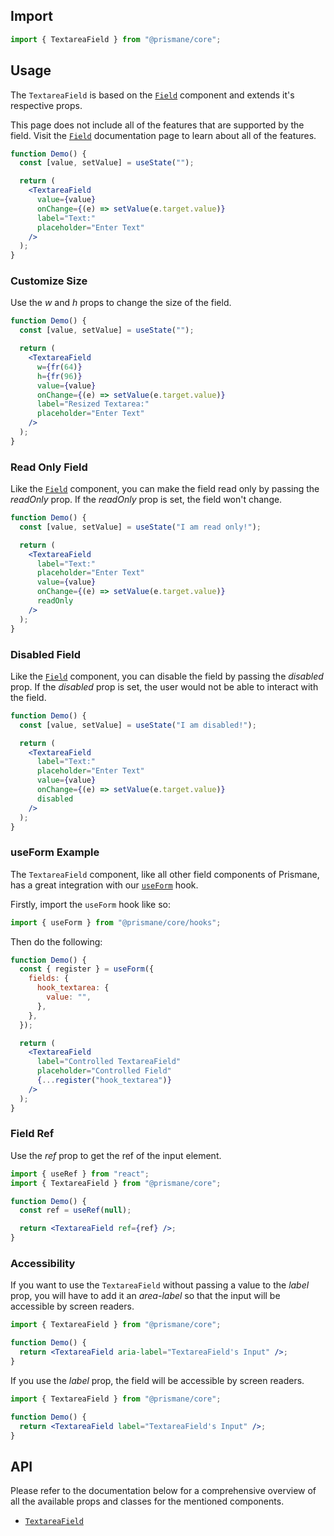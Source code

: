 ## Import

```js
import { TextareaField } from "@prismane/core";
```

## Usage

The `TextareaField` is based on the [`Field`](/docs/components/inputs/field) component and extends it's respective props.

This page does not include all of the features that are supported by the field. Visit the [`Field`](/docs/components/inputs/field) documentation page to learn about all of the features.

```jsx preview
function Demo() {
  const [value, setValue] = useState("");

  return (
    <TextareaField
      value={value}
      onChange={(e) => setValue(e.target.value)}
      label="Text:"
      placeholder="Enter Text"
    />
  );
}
```

### Customize Size

Use the _w_ and _h_ props to change the size of the field.

```jsx preview
function Demo() {
  const [value, setValue] = useState("");

  return (
    <TextareaField
      w={fr(64)}
      h={fr(96)}
      value={value}
      onChange={(e) => setValue(e.target.value)}
      label="Resized Textarea:"
      placeholder="Enter Text"
    />
  );
}
```

### Read Only Field

Like the [`Field`](/docs/components/field) component, you can make the field read only by passing the _readOnly_ prop. If the _readOnly_ prop is set, the field won't change.

```jsx preview
function Demo() {
  const [value, setValue] = useState("I am read only!");

  return (
    <TextareaField
      label="Text:"
      placeholder="Enter Text"
      value={value}
      onChange={(e) => setValue(e.target.value)}
      readOnly
    />
  );
}
```

### Disabled Field

Like the [`Field`](/docs/components/field) component, you can disable the field by passing the _disabled_ prop. If the _disabled_ prop is set, the user would not be able to interact with the field.

```jsx preview
function Demo() {
  const [value, setValue] = useState("I am disabled!");

  return (
    <TextareaField
      label="Text:"
      placeholder="Enter Text"
      value={value}
      onChange={(e) => setValue(e.target.value)}
      disabled
    />
  );
}
```

### useForm Example

The `TextareaField` component, like all other field components of Prismane, has a great integration with our [`useForm`](/docs/hooks/use-form) hook.

Firstly, import the `useForm` hook like so:

```js
import { useForm } from "@prismane/core/hooks";
```

Then do the following:

```jsx preview
function Demo() {
  const { register } = useForm({
    fields: {
      hook_textarea: {
        value: "",
      },
    },
  });

  return (
    <TextareaField
      label="Controlled TextareaField"
      placeholder="Controlled Field"
      {...register("hook_textarea")}
    />
  );
}
```

### Field Ref

Use the _ref_ prop to get the ref of the input element.

```jsx
import { useRef } from "react";
import { TextareaField } from "@prismane/core";

function Demo() {
  const ref = useRef(null);

  return <TextareaField ref={ref} />;
}
```

### Accessibility

If you want to use the `TextareaField` without passing a value to the _label_ prop, you will have to add it an _area-label_ so that the input will be accessible by screen readers.

```jsx
import { TextareaField } from "@prismane/core";

function Demo() {
  return <TextareaField aria-label="TextareaField's Input" />;
}
```

If you use the _label_ prop, the field will be accessible by screen readers.

```jsx
import { TextareaField } from "@prismane/core";

function Demo() {
  return <TextareaField label="TextareaField's Input" />;
}
```

## API

Please refer to the documentation below for a comprehensive overview of all the available props and classes for the mentioned components.

- [`TextareaField`](/docs/components-api/textarea-field-api)

